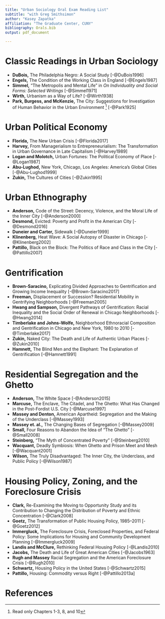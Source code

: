 ```yaml
---
title: "Urban Sociology Oral Exam Reading List"
subtitle: "with Greg Smithsimon"
author: "Kasey Zapatka"
affiliation: "The Graduate Center, CUNY"
bibliography: Orals.bib
output: pdf_document

---
```



# Classic Readings in Urban Sociology

- **DuBois,**  The Philadelphia Negro: A Social Study  [-@DuBois1996]
- **Engels,**  The Condition of the Working Class in England  [-@Engels1987]
- **Simmel,**  “The Metropolis and Mental Life” in _On Individuality and Social Forms: Selected Writings_  [-@Simmel1971]
- **Wirth,**  Urbanism as a Way of Life?  [-@Wirth1938]
- **Park, Burgess, and McKenzie,**  The City: Suggestions for Investigation of Human Behavior in the Urban Environment [^1] [-@Park1925]

[^1]: Read only Chapters 1-3, 8, and 10

# Urban Political Economy

- **Florida,**  The New Urban Crisis [-@Florida2017]
- **Harvey,**  From Managerialism to Entrepreneurialism: The Transformation in Urban Governance in Late Capitalism [-@Harvey1989]
- **Logan and Molotch,**  Urban Fortunes: The Political Economy of Place  [-@Logan1987]
- **Abu-Lughod,**  New York, Chicago, Los Angeles: America's Global Cities [-@Abu-Lughod1999] 
- **Zukin,**  The Cultures of Cities [-@Zukin1995]


# Urban Ethnography

- **Anderson,**  Code of the Street: Decency, Violence, and the Moral Life of the Inner City [-@Anderson2000]
- **Desmond,**  Evicted: Poverty and Profit in the American City  [-@Desmond2016]
- **Duneier and Carter,** Sidewalk  [-@Duneier1999]
- **Klinenberg,**  Heat Wave: A Social Autopsy of Disaster in Chicago [-@Klinenberg2002]
- **Pattillo,**  Black on the Block: The Politics of Race and Class in the City  [-@Pattillo2007]

# Gentrification

- **Brown-Saracino,**  Explicating Divided Approaches to Gentrification and Growing Income Inequality [-@Brown-Saracino2017]
- **Freeman,**  Displacement or Succession? Residential Mobility in Gentrifying Neighborhoods [-@Freeman2005]
- **Hwang and Sampson,**  Divergent Pathways of Gentrification: Racial Inequality and the Social Order of Renewal in Chicago Neighborhoods [-@Hwang2014]
- **Timberlake and Johns-Wolfe,**  Neighborhood Ethnoracial Composition and Gentrification in Chicago and New York, 1980 to 2010 [-@Timberlake2017]
- **Zukin,**  Naked City: The Death and Life of Authentic Urban Places [-@Zukin2010]
- **Hamnett,** The Blind Men and the Elephant: The Explanation of Gentrification  [-@Hamnett1991]


# Residential Segregation and the Ghetto

- **Anderson,**  The White Space [-@Anderson2015]
- **Marcuse,**  The Enclave, The Citadel, and The Ghetto: What Has Changed in the Post-Fordist U.S. City [-@Marcuse1997]
- **Massey and Denton,** American Apartheid: Segregation and the Making of the Underclass [-@Massey1993]
- **Massey et. al.,** The Changing Bases of Segregation [-@Massey2009]
- **Small,**  Four Reasons to Abandon the Idea of “The Ghetto” [-@Small2008]
- **Steinberg,**  “The Myth of Concentrated Poverty” [-@Steinberg2010]
- **Wacquant,**  Deadly Symbiosis: When Ghetto and Prison Meet and Mesh [-@Wacquant2001]
- **Wilson,**  The Truly Disadvantaged: The Inner City, the Underclass, and Public Policy [-@Wilson1987]


# Housing Policy, Zoning, and the Foreclosure Crisis

- **Clark,**  Re-Examining the Moving to Opportunity Study and its Contribution to Changing the Distribution of Poverty and Ethnic Concentration  [-@Clark2008]
- **Goetz,**  The Transformation of Public Housing Policy, 1985–2011  [-@Goetz2012]
- **Immergluck,** The Foreclosure Crisis, Foreclosed Properties, and Federal Policy: Some Implications for Housing and Community Development Planning [-@Immergluck2009]
- **Landis and McClure,** Rethinking Federal Housing Policy [-@Landis2010]
- **Jacobs,**  The Death and Life of Great American Cities  [-@Jacobs1963]
- **Rugh and Massey** Racial Segregation and the American Foreclosure Crisis [-@Rugh2010]
- **Schwartz,**  Housing Policy in the United States  [-@Schwartz2015]
- **Pattillo,** Housing: Commodity versus Right [-@Pattillo2013a]
 


# References  
